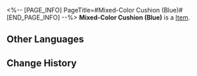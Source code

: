 <%-- [PAGE_INFO]
PageTitle=#Mixed-Color Cushion (Blue)#
[END_PAGE_INFO] --%>
{{Item Infobox
|id          = 292002
|image       = Item Mixed-Color Cushion (Blue).png{{subst:void|<!--$UPLOAD:<<SpriteOutput/ItemFigures/292002.png>-<Item Mixed-Color Cushion (Blue).png>-<Item Icons>>-->}}
|type        = 
|invCategory = 
|rarity      = 4
|effect      = 
|description = A simple mixed-color cushion with a parting in the center and blue highlights. Protects your lumbar health.
}}
{{Description|''"The color stands out, but your lumbar shouldn't."''}}
'''Mixed-Color Cushion (Blue)''' is a [[Item]].

==Other Languages==
{{Other Languages
|en   = Mixed-Color Cushion (Blue)
|zhs  = 拼色靠枕（蓝）
|zht  = 拼色靠枕（藍）
|ja   = カラーブロッククッション（ブルー）
|ko   = 컬러 배색 쿠션(파란색)
|es   = Almohadón azul
|fr   = Coussin bleu
|ru   = Разноцветная подушка (голубая)
|th   = หมอนอิง (ฟ้า)
|vi   = Gối Tựa Ghép Màu (Lam)
|de   = Farbenfrohes Kissen (Blau)
|id   = Bantal Warna Campur (Biru)
|pt   = Almofada de Diversas Cores (Azul)
}}

==Change History==
{{Change History|2.7}}